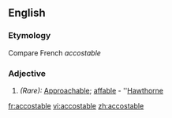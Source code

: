 ==English==
===Etymology===
Compare French ''accostable''
===Adjective===
#''(Rare):'' [[Approachable]]; [[affable]] - ''[[Hawthorne]]

[[fr:accostable]]
[[vi:accostable]]
[[zh:accostable]]